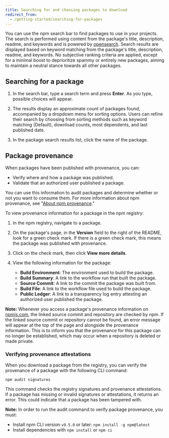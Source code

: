 ```yaml
---
title: Searching for and choosing packages to download
redirect_from:
  - /getting-started/searching-for-packages
---
```


You can use the npm search bar to find packages to use in your projects. The search is performed using content from the package's title, description, readme, and keywords and is powered by [opensearch](https://opensearch.org/). Search results are displayed based on keyword matching from the package's title, description, readme, and keywords. No subjective ranking criteria are applied, except for a minimal boost to deprioritize spammy or entirely new packages, aiming to maintain a neutral stance towards all other packages.

## Searching for a package

1. In the search bar, type a search term and press **Enter**. As you type, possible choices will appear.

   <Screenshot src="/packages-and-modules/getting-packages-from-the-registry/search-suggestions.png" alt="Screenshot of a search text box with automatic suggestions" />

   <Screenshot src="/packages-and-modules/getting-packages-from-the-registry/search-results.png" alt="Screenshot of the search text box and search results" />

2. The results display an approximate count of packages found, accompanied by a dropdown menu for sorting options. Users can refine their search by choosing from sorting methods such as keyword matching (Default), download counts, most dependents, and last published date.

   <Screenshot src="/packages-and-modules/getting-packages-from-the-registry/search-sort-options.png" alt="Screenshot of the search Sort by dropdown featuring sorting options" />

3. In the package search results list, click the name of the package.

## Package provenance

When packages have been published with provenance, you can:

- Verify where and how a package was published.
- Validate that an authorized user published a package.

You can use this information to audit packages and determine whether or not you want to consume them. For more information about npm provenance, see "[About npm provenance][about-provenance]."

To view provenance information for a package in the npm registry:

1. In the npm registry, navigate to a package.

2. On the package's page, in the **Version** field to the right of the README, look for a green check mark. If there is a green check mark, this means the package was published with provenance.

   <Screenshot src="/packages-and-modules/getting-packages-from-the-registry/npm-provenance-check-mark.png" alt="Screenshot showing a Version field with a green check mark" />

3. Click on the check mark, then click **View more details**.

4. View the following information for the package:

   - **Build Environment**: The environment used to build the package.
   - **Build Summary**: A link to the workflow run that built the package.
   - **Source Commit**: A link to the commit the package was built from.
   - **Build File**: A link to the workflow file used to build the package.
   - **Public Ledger**: A link to a transparency log entry attesting an authorized user published the package.

   <Screenshot src="/packages-and-modules/getting-packages-from-the-registry/npm-provenance.png" alt="Screenshot showing npm provenance information for a published package" />

<Note>

**Note:** Whenever you access a package's provenance information on [npmjs.com](https://npmjs.com), the linked source commit and repository are checked by npm. If the linked source commit or repository cannot be found, an error message will appear at the top of the page and alongside the provenance information. This is to inform you that the provenance for this package can no longer be established, which may occur when a repository is deleted or made private.

<Screenshot src="/packages-and-modules/getting-packages-from-the-registry/npm-provenance-unreachable-source-commit@2x.png" alt="Screenshot showing a warning when the provenance source commit or repository cannot be found." />

</Note>

### Verifying provenance attestations

When you download a package from the registry, you can verify the provenance of a package with the following CLI command:

```
npm audit signatures
```

This command checks the registry signatures and provenance attestations. If a package has missing or invalid signatures or attestations, it returns an error. This could indicate that a package has been tampered with.

<Note>

**Note:** In order to run the audit command to verify package provenance, you must:

- Install npm CLI version `v9.5.0` or later: `npm install -g npm@latest`
- Install dependencies with `npm install` or `npm ci`

</Note>

[about-provenance]: /generating-provenance-statements#about-npm-provenance
